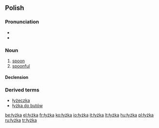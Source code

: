 ==Polish==
===Pronunciation===
* {{IPA|/ˈwɨʂka/}}
* {{audio|pl-łyżka.ogg|audio}}

===Noun===
{{infl|pl|noun|g=f}}

# [[spoon]]
# [[spoonful]]

====Declension====
{{pl-decl-noun-ka|łyż}}

===Derived terms===
* [[łyżeczka]]
* [[łyżka do butów]]

[[be:łyżka]]
[[el:łyżka]]
[[fr:łyżka]]
[[ko:łyżka]]
[[io:łyżka]]
[[it:łyżka]]
[[lt:łyżka]]
[[hu:łyżka]]
[[pl:łyżka]]
[[ru:łyżka]]
[[tr:łyżka]]